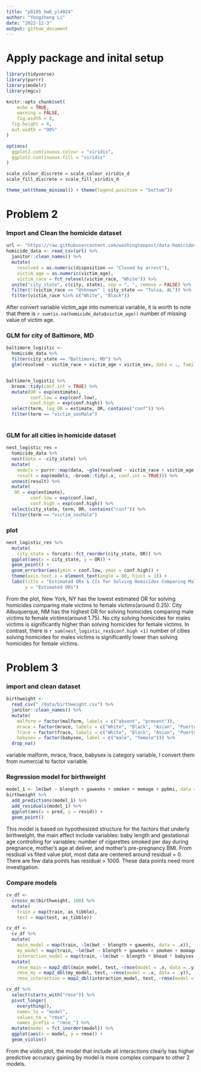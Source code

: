 ```yaml
---
title: "p8105_hw6_yl4924"
author: "Yongzheng Li"
date: "2022-12-3"
output: github_document
---
```


# Apply package and inital setup
```r
library(tidyverse)
library(purrr)
library(modelr)
library(mgcv)

knitr::opts_chunk$set(
	echo = TRUE,
	warning = FALSE,
	fig.width = 8, 
  fig.height = 6,
  out.width = "90%"
)

options(
  ggplot2.continuous.colour = "viridis",
  ggplot2.continuous.fill = "viridis"
)

scale_colour_discrete = scale_colour_viridis_d
scale_fill_discrete = scale_fill_viridis_d

theme_set(theme_minimal() + theme(legend.position = "bottom"))
```


# Problem 2

### Import and Clean the homicide dataset
```r
url <- "https://raw.githubusercontent.com/washingtonpost/data-homicides/master/homicide-data.csv"
homicide_data <- read_csv(url) %>% 
  janitor::clean_names() %>%
  mutate(
    resolved = as.numeric(disposition == "Closed by arrest"),
    victim_age = as.numeric(victim_age),
    victim_race = fct_relevel(victim_race, "White")) %>% 
  unite("city_state", c(city, state), sep = ", ", remove = FALSE) %>% 
  filter(!(victim_race == "Unknown" | city_state == "Tulsa, AL")) %>% 
  filter(victim_race %in% c("White", "Black"))
```

After convert variable victim_age into numerical variable, it is worth to note that there is `r sum(is.na(homicide_data$victim_age))` number of missing value of victim age.

### GLM for city of Baltimore, MD
```r
baltimore_logistic <- 
  homicide_data %>% 
  filter(city_state == "Baltimore, MD") %>% 
  glm(resolved ~ victim_race + victim_age + victim_sex, data = ., family = binomial())


baltimore_logistic %>% 
  broom::tidy(conf.int = TRUE) %>% 
  mutate(OR = exp(estimate),
         conf.low = exp(conf.low),
         conf.high = exp(conf.high)) %>%
  select(term, log_OR = estimate, OR, contains("conf")) %>% 
  filter(term == "victim_sexMale")
  
```

### GLM for all cities in homicide dataset
```r
nest_logistic_res =
  homicide_data %>% 
  nest(data = -city_state) %>% 
  mutate(
    models = purrr::map(data, ~glm(resolved ~ victim_race + victim_age + victim_sex, data = .x, family = binomial())),
    result = map(models, ~broom::tidy(.x, conf.int = TRUE))) %>% 
  unnest(result) %>% 
  mutate(
   OR = exp(estimate),
         conf.low = exp(conf.low),
         conf.high = exp(conf.high)) %>% 
  select(city_state, term, OR, contains("conf")) %>% 
  filter(term == "victim_sexMale") 
```


### plot
```r
nest_logistic_res %>% 
  mutate(
    city_state = forcats::fct_reorder(city_state, OR)) %>% 
  ggplot(aes(x = city_state, y = OR)) +
  geom_point() +
  geom_errorbar(aes(ymin = conf.low, ymax = conf.high)) +
  theme(axis.text.x = element_text(angle = 60, hjust = 1)) +
  labs(title = "Estimated ORs & CIs for Solving Homicides Comparing Male Victims to Female Victims",
       y = "Estimated ORs")

```

From the plot, New York, NY has the lowest estimated OR for solving homicides comparing male victims to female victims(around 0.25). City Albuquerque, NM has the highest OR for solving homicides comparing male victims to female victims(around 1.75). No city solving homicides for males victims is significantly higher than solving homicides for female victims. In contrast, there is `r sum(nest_logistic_res$conf.high <1)` number of cities solving homicides for males victims is significantly lower than solving homicides for female victims.


# Problem 3

### import and clean dataset
```r
birthweight <- 
  read_csv("./data/birthweight.csv") %>% 
  janitor::clean_names() %>% 
  mutate(
    malform = factor(malform, labels = c("absent", "present")),
    mrace = factor(mrace, labels = c("White", "Black", "Asian", "Puerto Rican")),
    frace = factor(frace, labels = c("White", "Black", "Asian", "Puerto Rican", "Other")),
    babysex = factor(babysex, label = c("male", "female"))) %>%
  drop_na()
```

variable malform, mrace, frace, babysex is category variable, I convert them from numercial to factor variable. 

### Regression model for birthweight

```r
model_1 <- lm(bwt ~ blength + gaweeks + smoken + momage + ppbmi, data = birthweight)
birthweight %>% 
  add_predictions(model_1) %>% 
  add_residuals(model_1) %>% 
  ggplot(aes(x = pred, y = resid)) +
  geom_point()
```

This model is based on hypothesized structure for the factors that underly birthweight, the main effect include variables: baby length and gestational age controlling for variables: number of  cigarettes smoked per day during pregnance, mother's age at deliver, and mother’s pre-pregnancy BMI. From resdiual vs fited value plot, most data are centered around residual = 0. There are few data points has residual > 1000. These data points need more investigation.

### Compare models
```r
cv_df <- 
  crossv_mc(birthweight, 100) %>% 
  mutate(
    train = map(train, as_tibble),
    test = map(test, as_tibble))

cv_df <-
  cv_df %>% 
  mutate(
    main_model = map(train, ~lm(bwt ~ blength + gaweeks, data = .x)),
    my_model = map(train, ~lm(bwt ~ blength + gaweeks + smoken + momage + ppbmi, data = .x)),
    interaction_model = map(train, ~lm(bwt ~ blength * bhead * babysex , data = .x))) %>% 
  mutate(
    rmse_main = map2_dbl(main_model, test, ~rmse(model = .x, data = .y)),
    rmse_my = map2_dbl(my_model, test, ~rmse(model = .x, data = .y)),
    rmse_interaction = map2_dbl(interaction_model, test, ~rmse(model = .x, data = .y)))

cv_df %>% 
  select(starts_with("rmse")) %>% 
  pivot_longer(
    everything(),
    names_to = "model",
    values_to = "rmse",
    names_prefix = "rmse_") %>% 
  mutate(model = fct_inorder(model)) %>% 
  ggplot(aes(x = model, y = rmse)) + 
  geom_violin()
```

From the violin plot, the model that include all interactions clearly has higher predictive accuracy gaining by model is more complex compare to other 2 models. 



